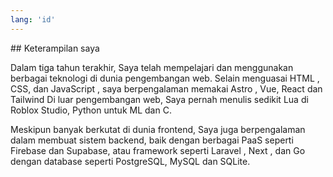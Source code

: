 ```yaml
---
lang: 'id'
---
```



<section class="main-section full-columns" id="skills">
  ## Keterampilan saya

  Dalam tiga tahun terakhir, Saya telah mempelajari dan menggunakan berbagai
  teknologi di dunia pengembangan web. Selain menguasai <Chip> HTML </Chip>,
  <Chip>CSS</Chip>, dan <Chip> JavaScript </Chip>, saya berpengalaman memakai
  <Chip href="https://astro.build"> Astro </Chip>,
  <Chip href="https://vuejs.org">Vue</Chip>,
  <Chip href="https://react.dev">React</Chip> dan
  <Chip href="https://tailwindcss.com">Tailwind</Chip>
  Di luar pengembangan web, Saya pernah menulis
  sedikit <Chip>Lua</Chip> di Roblox Studio, <Chip>Python</Chip> untuk ML
  dan <Chip>C</Chip>.
  
  Meskipun banyak berkutat di dunia frontend, Saya juga berpengalaman dalam 
  membuat sistem backend, baik dengan berbagai PaaS seperti <Chip
  href="https://firebase.google.com/"> Firebase </Chip> dan <Chip
  href="https://supabase.com">Supabase</Chip>, atau framework seperti
  <Chip href="https://laravel.com"> Laravel </Chip>,
  <Chip href="https://nextjs.org"> Next </Chip>, dan
  <Chip href="https://go.dev"> Go </Chip> dengan database seperti
  <Chip href="https://postgresql.org">PostgreSQL</Chip>,
  <Chip href="https://mysql.com">MySQL</Chip>
  dan <Chip href="https://sqlite.org">SQLite</Chip>.


</section>
